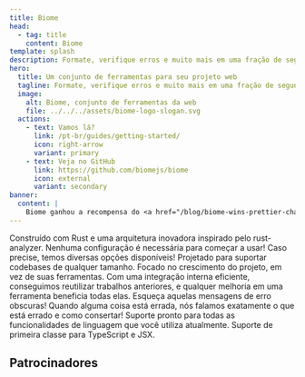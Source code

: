 ```yaml
---
title: Biome
head:
  - tag: title
    content: Biome
template: splash
description: Formate, verifique erros e muito mais em uma fração de segundo.
hero:
  title: Um conjunto de ferramentas para seu projeto web
  tagline: Formate, verifique erros e muito mais em uma fração de segundo.
  image:
    alt: Biome, conjunto de ferramentas da web
    file: ../../../assets/biome-logo-slogan.svg
  actions:
    - text: Vamos lá?
      link: /pt-br/guides/getting-started/
      icon: right-arrow
      variant: primary
    - text: Veja no GitHub
      link: https://github.com/biomejs/biome
      icon: external
      variant: secondary
banner:
  content: |
    Biome ganhou a recompensa do <a href="/blog/biome-wins-prettier-challenge">desafio do Prettier</a>!
---
```



<CardGrid stagger>
  <Card title="Rápido" icon="rocket">
    Construído com Rust e uma arquitetura inovadora inspirado pelo
    rust-analyzer.
  </Card>
  <Card title="Simples" icon="pencil">
    Nenhuma configuração é necessária para começar a usar! Caso precise, temos
    diversas opções disponíveis!
  </Card>
  <Card title="Escalável" icon="random">
    Projetado para suportar codebases de qualquer tamanho. Focado no crescimento
    do projeto, em vez de suas ferramentas.
  </Card>
  <Card title="Otimizado" icon="setting">
    Com uma integração interna eficiente, conseguimos reutilizar trabalhos
    anteriores, e qualquer melhoria em uma ferramenta beneficia todas elas.
  </Card>
  <Card title="Prático e informativo" icon="information">
    Esqueça aquelas mensagens de erro obscuras! Quando alguma coisa está errada,
    nós falamos exatamente o que está errado e como consertar!
  </Card>
  <Card title="Pacote completo" icon="add-document">
    Suporte pronto para todas as funcionalidades de linguagem que você utiliza
    atualmente. Suporte de primeira classe para TypeScript e JSX.
  </Card>
</CardGrid>

## Patrocinadores

<Sponsors />

<Netlify />
